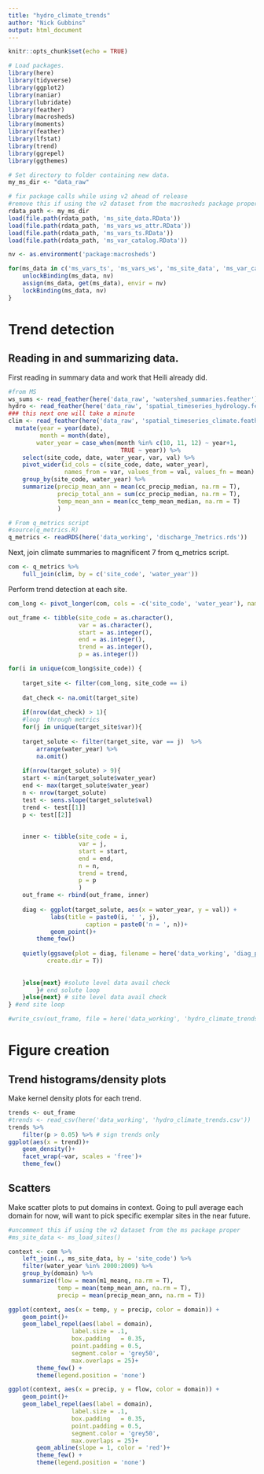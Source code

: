 ```yaml
---
title: "hydro_climate_trends"
author: "Nick Gubbins"
output: html_document
---
```


```r
knitr::opts_chunk$set(echo = TRUE)

# Load packages.
library(here)
library(tidyverse)
library(ggplot2)
library(naniar)
library(lubridate)
library(feather)
library(macrosheds)
library(moments)
library(feather)
library(lfstat)
library(trend)
library(ggrepel)
library(ggthemes)

# Set directory to folder containing new data.
my_ms_dir <- "data_raw"

# fix package calls while using v2 ahead of release
#remove this if using the v2 dataset from the macrosheds package proper
rdata_path <- my_ms_dir
load(file.path(rdata_path, 'ms_site_data.RData'))
load(file.path(rdata_path, 'ms_vars_ws_attr.RData'))
load(file.path(rdata_path, 'ms_vars_ts.RData'))
load(file.path(rdata_path, 'ms_var_catalog.RData'))

nv <- as.environment('package:macrosheds')

for(ms_data in c('ms_vars_ts', 'ms_vars_ws', 'ms_site_data', 'ms_var_catalog')){
    unlockBinding(ms_data, nv)
    assign(ms_data, get(ms_data), envir = nv)
    lockBinding(ms_data, nv)
}
```
# Trend detection

## Reading in and summarizing data.

First reading in summary data and work that Heili already did.

```r
#from MS
ws_sums <- read_feather(here('data_raw', 'watershed_summaries.feather'))
hydro <- read_feather(here('data_raw', 'spatial_timeseries_hydrology.feather'))
### this next one will take a minute
clim <- read_feather(here('data_raw', 'spatial_timeseries_climate.feather')) %>%
  mutate(year = year(date),
         month = month(date),
        water_year = case_when(month %in% c(10, 11, 12) ~ year+1,
                                TRUE ~ year)) %>%
    select(site_code, date, water_year, var, val) %>%
    pivot_wider(id_cols = c(site_code, date, water_year), 
                names_from = var, values_from = val, values_fn = mean) %>%
    group_by(site_code, water_year) %>%
    summarize(precip_mean_ann = mean(cc_precip_median, na.rm = T),
              precip_total_ann = sum(cc_precip_median, na.rm = T),
              temp_mean_ann = mean(cc_temp_mean_median, na.rm = T)
              )

# From q_metrics script
#source(q_metrics.R)
q_metrics <- readRDS(here('data_working', 'discharge_7metrics.rds'))
```
Next, join climate summaries to magnificent 7 from q_metrics script. 

```r
com <- q_metrics %>%
    full_join(clim, by = c('site_code', 'water_year'))
```

Perform trend detection at each site.

```r
com_long <- pivot_longer(com, cols = -c('site_code', 'water_year'), names_to = 'var', values_to = 'val')

out_frame <- tibble(site_code = as.character(),
                    var = as.character(),
                    start = as.integer(),
                    end = as.integer(),
                    trend = as.integer(),
                    p = as.integer())

for(i in unique(com_long$site_code)) {
    
    target_site <- filter(com_long, site_code == i) 
    
    dat_check <- na.omit(target_site)
    
    if(nrow(dat_check) > 1){
    #loop  through metrics
    for(j in unique(target_site$var)){
        
    target_solute <- filter(target_site, var == j)  %>%
        arrange(water_year) %>%
        na.omit()
        
    if(nrow(target_solute) > 9){ 
    start <- min(target_solute$water_year)
    end <- max(target_solute$water_year)
    n <- nrow(target_solute)
    test <- sens.slope(target_solute$val)
    trend <- test[[1]]
    p <- test[[2]]
    
    
    inner <- tibble(site_code = i,
                    var = j,
                    start = start,
                    end = end,
                    n = n,
                    trend = trend,
                    p = p
                    )
    out_frame <- rbind(out_frame, inner)
    
    diag <- ggplot(target_solute, aes(x = water_year, y = val)) +
            labs(title = paste0(i, ' ', j),
                      caption = paste0('n = ', n))+
            geom_point()+
        theme_few()
    
    quietly(ggsave(plot = diag, filename = here('data_working', 'diag_plots', i, paste0(i,'_',j,'.png')),
           create.dir = T))
    
    
    }else{next} #solute level data avail check
        }# end solute loop
    }else{next} # site level data avail check
} #end site loop

#write_csv(out_frame, file = here('data_working', 'hydro_climate_trends.csv'))
```

# Figure creation

## Trend histograms/density plots

Make kernel density plots for each trend. 

```r
trends <- out_frame
#trends <- read_csv(here('data_working', 'hydro_climate_trends.csv'))
trends %>%
    filter(p > 0.05) %>% # sign trends only
ggplot(aes(x = trend))+
    geom_density()+
    facet_wrap(~var, scales = 'free')+
    theme_few()
```
## Scatters

Make scatter plots to put domains in context. Going to pull average each domain for now, will want to pick specific exemplar sites in the near future.


```r
#uncomment this if using the v2 dataset from the ms package proper
#ms_site_data <- ms_load_sites()

context <- com %>%
    left_join(., ms_site_data, by = 'site_code') %>%
    filter(water_year %in% 2000:2009) %>%
    group_by(domain) %>%
    summarize(flow = mean(m1_meanq, na.rm = T),
              temp = mean(temp_mean_ann, na.rm = T),
              precip = mean(precip_mean_ann, na.rm = T))

ggplot(context, aes(x = temp, y = precip, color = domain)) +
    geom_point()+
    geom_label_repel(aes(label = domain),
                  label.size = .1,
                  box.padding   = 0.35, 
                  point.padding = 0.5,
                  segment.color = 'grey50',
                  max.overlaps = 25)+
        theme_few() +
        theme(legend.position = 'none')
```

```r
ggplot(context, aes(x = precip, y = flow, color = domain)) +
    geom_point()+
    geom_label_repel(aes(label = domain),
                  label.size = .1,
                  box.padding   = 0.35, 
                  point.padding = 0.5,
                  segment.color = 'grey50',
                  max.overlaps = 25)+
        geom_abline(slope = 1, color = 'red')+
        theme_few() +
        theme(legend.position = 'none')
```



